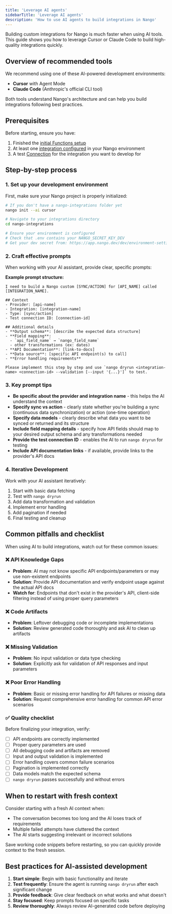 ```yaml
---
title: 'Leverage AI agents'
sidebarTitle: 'Leverage AI agents'
description: 'How to use AI agents to build integrations in Nango'
---
```


Building custom integrations for Nango is much faster when using AI tools. This guide shows you how to leverage Cursor or Claude Code to build high-quality integrations quickly.

## Overview of recommended tools

We recommend using one of these AI-powered development environments:

- **Cursor** with Agent Mode
- **Claude Code** (Anthropic's official CLI tool)

Both tools understand Nango's architecture and can help you build integrations following best practices.

## Prerequisites

Before starting, ensure you have:

1. Finished the [initial Functions setup](/implementation-guides/building-integrations/functions-setup)
2. At least one [integration configured](/implementation-guides/api-auth/configure-integration) in your Nango environment
3. A test [Connection](/guides/use-cases/api-auth#what-is-a-connection%3F) for the integration you want to develop for

## Step-by-step process

### 1. Set up your development environment

First, make sure your Nango project is properly initialized:

```bash
# If you don't have a nango-integrations folder yet
nango init --ai cursor

# Navigate to your integrations directory
cd nango-integrations

# Ensure your environment is configured
# Check that .env contains your NANGO_SECRET_KEY_DEV
# Get your dev secret from: https://app.nango.dev/dev/environment-settings
```

### 2. Craft effective prompts

When working with your AI assistant, provide clear, specific prompts:

**Example prompt structure:**
```
I need to build a Nango custom [SYNC/ACTION] for [API_NAME] called [INTEGRATION_NAME].

## Context
- Provider: [api-name]
- Integration: [integration-name]
- Type: [sync/action]
- Test connection ID: [connection-id]

## Additional details
- **Output schema**: [describe the expected data structure]
- **Field mapping**:
  - `api_field_name` → `nango_field_name`
  - other transformations (ex: dates)
- **API Documentation**: [link-to-docs]
- **Data source**: [specific API endpoint(s) to call]
- **Error handling requirements**

Please implement this step by step and use `nango dryrun <integration-name> <connection-id> --validation [--input '{...}']` to test.
```

### 3. Key prompt tips

- **Be specific about the provider and integration name** - this helps the AI understand the context
- **Specify sync vs action** - clearly state whether you're building a sync (continuous data synchronization) or action (one-time operation)
- **Specify data models** - clearly describe what data you want to be synced or returned and its structure
- **Include field mapping details** - specify how API fields should map to your desired output schema and any transformations needed
- **Provide the test connection ID** - enables the AI to run `nango dryrun` for testing
- **Include API documentation links** - if available, provide links to the provider's API docs

### 4. Iterative Development

Work with your AI assistant iteratively:

1. Start with basic data fetching
2. Test with `nango dryrun`
3. Add data transformation and validation
4. Implement error handling
5. Add pagination if needed
6. Final testing and cleanup

## Common pitfalls and checklist

When using AI to build integrations, watch out for these common issues:

### ❌ API Knowledge Gaps
- **Problem**: AI may not know specific API endpoints/parameters or may use non-existent endpoints
- **Solution**: Provide API documentation and verify endpoint usage against the actual API docs
- **Watch for**: Endpoints that don't exist in the provider's API, client-side filtering instead of using proper query parameters

### ❌ Code Artifacts
- **Problem**: Leftover debugging code or incomplete implementations
- **Solution**: Review generated code thoroughly and ask AI to clean up artifacts

### ❌ Missing Validation
- **Problem**: No input validation or data type checking
- **Solution**: Explicitly ask for validation of API responses and input parameters

### ❌ Poor Error Handling
- **Problem**: Basic or missing error handling for API failures or missing data
- **Solution**: Request comprehensive error handling for common API error scenarios

### ✅ Quality checklist

Before finalizing your integration, verify:

- [ ] API endpoints are correctly implemented
- [ ] Proper query parameters are used
- [ ] All debugging code and artifacts are removed
- [ ] Input and output validation is implemented
- [ ] Error handling covers common failure scenarios
- [ ] Pagination is implemented correctly
- [ ] Data models match the expected schema
- [ ] `nango dryrun` passes successfully and without errors

## When to restart with fresh context

Consider starting with a fresh AI context when:

- The conversation becomes too long and the AI loses track of requirements
- Multiple failed attempts have cluttered the context
- The AI starts suggesting irrelevant or incorrect solutions

<Tip>
Save working code snippets before restarting, so you can quickly provide context to the fresh session.
</Tip>

## Best practices for AI-assisted development

1. **Start simple**: Begin with basic functionality and iterate
2. **Test frequently**: Ensure the agent is running `nango dryrun` after each significant change
3. **Provide feedback**: Give clear feedback on what works and what doesn't
4. **Stay focused**: Keep prompts focused on specific tasks
5. **Review thoroughly**: Always review AI-generated code before deploying
